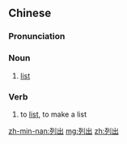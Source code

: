==Chinese==
{{zh-forms}}

===Pronunciation===
{{zh-pron
|m=lièchū
|c=lit6 ceot1
|h=pfs=lie̍t-chhut
|mn=lia̍t-chhut
|cat=n,v
}}

===Noun===
{{zh-noun}}

# [[list]] {{gloss|enumeration or compilation of items}}

===Verb===
{{zh-verb}}

# to [[list]], to make a list

[[zh-min-nan:列出]]
[[mg:列出]]
[[zh:列出]]